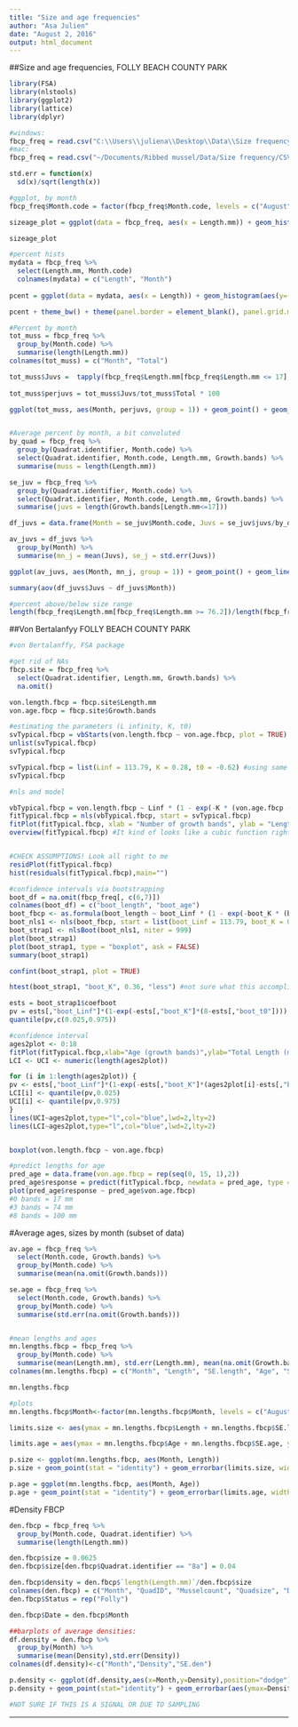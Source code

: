 ```yaml
---
title: "Size and age frequencies"
author: "Asa Julien"
date: "August 2, 2016"
output: html_document
---
```


##Size and age frequencies, FOLLY BEACH COUNTY PARK
```r
library(FSA)
library(nlstools)
library(ggplot2)
library(lattice)
library(dplyr)

#windows:
fbcp_freq = read.csv("C:\\Users\\juliena\\Desktop\\Data\\Size frequency\\CSV files\\sizeagefreq_fbcp.csv")
#mac:
fbcp_freq = read.csv("~/Documents/Ribbed mussel/Data/Size frequency/CSV files/sizeagefreq_fbcp.csv")

std.err = function(x)
  sd(x)/sqrt(length(x))

#ggplot, by month
fbcp_freq$Month.code = factor(fbcp_freq$Month.code, levels = c("August","September","October","November","December", "January", "February", "March", "April", "May", "June", "July"))

sizeage_plot = ggplot(data = fbcp_freq, aes(x = Length.mm)) + geom_histogram(binwidth = 5) + facet_grid(~Month.code) + theme_bw() + labs(x = "Length (mm)", y="Frequency")

sizeage_plot

#percent hists 
mydata = fbcp_freq %>%
  select(Length.mm, Month.code)
  colnames(mydata) = c("Length", "Month")
  
pcent = ggplot(data = mydata, aes(x = Length)) + geom_histogram(aes(y=(..count..)/tapply(..count..,..PANEL..,sum)[..PANEL..] * 100), binwidth = 5) + facet_grid(.~Month) + theme_bw() + labs(x = "Length (mm)", y="Frequency (%)") 

pcent + theme_bw() + theme(panel.border = element_blank(), panel.grid.major = element_blank(),panel.grid.minor = element_blank(), axis.line = element_line(colour = "black")) + theme(axis.title = element_text(size = 15), strip.text = element_text(size = 15), axis.text.x = element_text(size=15), axis.text.y = element_text(size = 15)) + scale_x_continuous(breaks = c(seq(0, 100, 50))) + scale_y_continuous(breaks = seq(0, 20, 5))

#Percent by month
tot_muss = fbcp_freq %>%
  group_by(Month.code) %>%
  summarise(length(Length.mm))
colnames(tot_muss) = c("Month", "Total")

tot_muss$Juvs =  tapply(fbcp_freq$Length.mm[fbcp_freq$Length.mm <= 17], fbcp_freq$Month.code[fbcp_freq$Length.mm <= 17], length) #17 mm = length at age 0; 43 mm length at age 1 (so <43); they tell different stories. I think recruits are going to be small, so there's a lot to be said for keeping it at 17.
  
tot_muss$perjuvs = tot_muss$Juvs/tot_muss$Total * 100

ggplot(tot_muss, aes(Month, perjuvs, group = 1)) + geom_point() + geom_line() + theme_bw() + theme(panel.border = element_blank(), panel.grid.major = element_blank(),panel.grid.minor = element_blank(), axis.line = element_line(colour = "black")) + theme(axis.title = element_text(size = 15), strip.text = element_text(size = 15), axis.text.x = element_text(size=10), axis.text.y = element_text(size = 15)) + labs(x = "", y="Percent of all individuals") + scale_y_continuous(limits = c(0, 7))


#Average percent by month, a bit convoluted
by_quad = fbcp_freq %>%
  group_by(Quadrat.identifier, Month.code) %>%
  select(Quadrat.identifier, Month.code, Length.mm, Growth.bands) %>%
  summarise(muss = length(Length.mm))

se_juv = fbcp_freq %>%
  group_by(Quadrat.identifier, Month.code) %>%
  select(Quadrat.identifier, Month.code, Length.mm, Growth.bands) %>%
  summarise(juvs = length(Growth.bands[Length.mm<=17])) 

df_juvs = data.frame(Month = se_juv$Month.code, Juvs = se_juv$juvs/by_quad$muss * 100)

av_juvs = df_juvs %>%
  group_by(Month) %>%
  summarise(mn_j = mean(Juvs), se_j = std.err(Juvs))

ggplot(av_juvs, aes(Month, mn_j, group = 1)) + geom_point() + geom_line() + geom_errorbar(aes(ymin = mn_j - se_j, ymax = mn_j + se_j))

summary(aov(df_juvs$Juvs ~ df_juvs$Month))

#percent above/below size range
length(fbcp_freq$Length.mm[fbcp_freq$Length.mm >= 76.2])/length(fbcp_freq$Length.mm)

```


##Von Bertalanfyy FOLLY BEACH COUNTY PARK
```r
#von Bertalanffy, FSA package

#get rid of NAs
fbcp.site = fbcp_freq %>%
  select(Quadrat.identifier, Length.mm, Growth.bands) %>%
  na.omit() 

von.length.fbcp = fbcp.site$Length.mm
von.age.fbcp = fbcp.site$Growth.bands

#estimating the parameters (L infinity, K, t0)
svTypical.fbcp = vbStarts(von.length.fbcp ~ von.age.fbcp, plot = TRUE)
unlist(svTypical.fbcp) 
svTypical.fbcp

svTypical.fbcp = list(Linf = 113.79, K = 0.28, t0 = -0.62) #using same Linf variable - CAREFUL
svTypical.fbcp

#nls and model

vbTypical.fbcp = von.length.fbcp ~ Linf * (1 - exp(-K * (von.age.fbcp - t0)))
fitTypical.fbcp = nls(vbTypical.fbcp, start = svTypical.fbcp)
fitPlot(fitTypical.fbcp, xlab = "Number of growth bands", ylab = "Length (mm)", main = "", cex.axis = 1.2, cex.lab = 1.4, font.lab = 2)
overview(fitTypical.fbcp) #It kind of looks like a cubic function right now...


#CHECK ASSUMPTIONS! Look all right to me
residPlot(fitTypical.fbcp)
hist(residuals(fitTypical.fbcp),main="")

#confidence intervals via bootstrapping
boot_df = na.omit(fbcp_freq[, c(6,7)])
colnames(boot_df) = c("boot_length", "boot_age")
boot_fbcp <- as.formula(boot_length ~ boot_Linf * (1 - exp(-boot_K * (boot_age - boot_t0))))
boot_nls1 <- nls(boot_fbcp, start = list(boot_Linf = 113.79, boot_K = 0.28, boot_t0 = -0.62), data = boot_df)
boot_strap1 <- nlsBoot(boot_nls1, niter = 999)
plot(boot_strap1)
plot(boot_strap1, type = "boxplot", ask = FALSE)
summary(boot_strap1)

confint(boot_strap1, plot = TRUE)

htest(boot_strap1, "boot_K", 0.36, "less") #not sure what this accomplishes

ests = boot_strap1$coefboot
pv = ests[,"boot_Linf"]*(1-exp(-ests[,"boot_K"]*(8-ests[,"boot_t0"]))) #exampple at age 8
quantile(pv,c(0.025,0.975))

#confidence interval
ages2plot <- 0:18
fitPlot(fitTypical.fbcp,xlab="Age (growth bands)",ylab="Total Length (mm)",xlim=range(ages2plot),main="")
LCI <- UCI <- numeric(length(ages2plot))

for (i in 1:length(ages2plot)) {
pv <- ests[,"boot_Linf"]*(1-exp(-ests[,"boot_K"]*(ages2plot[i]-ests[,"boot_t0"])))
LCI[i] <- quantile(pv,0.025)
UCI[i] <- quantile(pv,0.975)
}
lines(UCI~ages2plot,type="l",col="blue",lwd=2,lty=2)
lines(LCI~ages2plot,type="l",col="blue",lwd=2,lty=2)


boxplot(von.length.fbcp ~ von.age.fbcp)

#predict lengths for age
pred_age = data.frame(von.age.fbcp = rep(seq(0, 15, 1),2))
pred_age$response = predict(fitTypical.fbcp, newdata = pred_age, type = 'reponse')
plot(pred_age$response ~ pred_age$von.age.fbcp)
#0 bands = 17 mm
#3 bands = 74 mm 
#8 bands = 100 mm
```


#Average ages, sizes by month (subset of data)
```r
av.age = fbcp_freq %>%
  select(Month.code, Growth.bands) %>%
  group_by(Month.code) %>%
  summarise(mean(na.omit(Growth.bands)))

se.age = fbcp_freq %>%
  select(Month.code, Growth.bands) %>%
  group_by(Month.code) %>%
  summarise(std.err(na.omit(Growth.bands)))


#mean lengths and ages
mn.lengths.fbcp = fbcp_freq %>%
  group_by(Month.code) %>%
  summarise(mean(Length.mm), std.err(Length.mm), mean(na.omit(Growth.bands)), std.err(na.omit(Growth.bands)))
colnames(mn.lengths.fbcp) = c("Month", "Length", "SE.length", "Age", "SE.age")

mn.lengths.fbcp

#plots
mn.lengths.fbcp$Month<-factor(mn.lengths.fbcp$Month, levels = c("August","September","October","November","December", "January", "February", "March", "April", "May", "June", "July")) #Ordering the months

limits.size <- aes(ymax = mn.lengths.fbcp$Length + mn.lengths.fbcp$SE.length, ymin = mn.lengths.fbcp$Length - mn.lengths.fbcp$SE.length)

limits.age = aes(ymax = mn.lengths.fbcp$Age + mn.lengths.fbcp$SE.age, ymin = mn.lengths.fbcp$Age - mn.lengths.fbcp$SE.age)

p.size <- ggplot(mn.lengths.fbcp, aes(Month, Length))
p.size + geom_point(stat = "identity") + geom_errorbar(limits.size, width=0.25) + labs(x="Month",y="Length (mm)")

p.age = ggplot(mn.lengths.fbcp, aes(Month, Age))
p.age + geom_point(stat = "identity") + geom_errorbar(limits.age, width=0.25) + labs(x="Month",y="Growth bands")
```


#Density FBCP
```r
den.fbcp = fbcp_freq %>%
  group_by(Month.code, Quadrat.identifier) %>%
  summarise(length(Length.mm))

den.fbcp$size = 0.0625
den.fbcp$size[den.fbcp$Quadrat.identifier == "8a"] = 0.04

den.fbcp$density = den.fbcp$`length(Length.mm)`/den.fbcp$size
colnames(den.fbcp) = c("Month", "QuadID", "Musselcount", "Quadsize", "Density")
den.fbcp$Status = rep("Folly")

den.fbcp$Date = den.fbcp$Month

##barplots of average densities:
df.density = den.fbcp %>%
  group_by(Month) %>%
  summarise(mean(Density),std.err(Density))
colnames(df.density)<-c("Month","Density","SE.den")

p.density <- ggplot(df.density,aes(x=Month,y=Density),position="dodge")
p.density + geom_point(stat="identity") + geom_errorbar(aes(ymax=Density+SE.den,ymin=Density-SE.den), width=0.25) + labs(x=expression(Month),y=expression(Density~(individuals~m^{-2})))

#NOT SURE IF THIS IS A SIGNAL OR DUE TO SAMPLING
```


----------------------------------------------------------------------------------------------------------------------------------------------------------------------------

